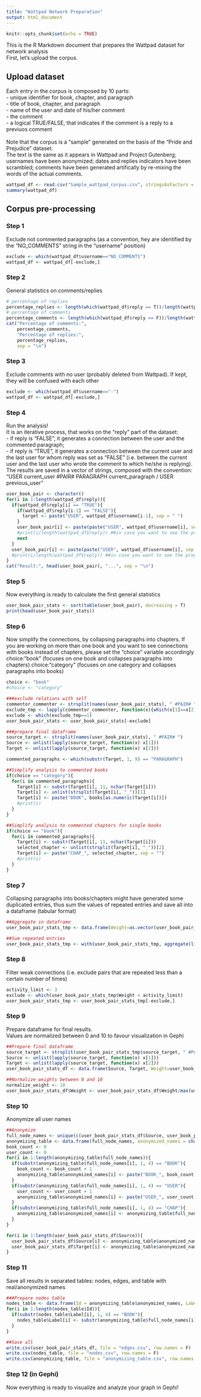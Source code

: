 ```yaml
---
title: "Wattpad Network Preparation"
output: html_document
---
```


```r
knitr::opts_chunk$set(echo = TRUE)
```

This is the R Markdown document that prepares the Wattpad dataset for network analysis<br/>
First, let's upload the corpus.

## Upload dataset

Each entry in the corpus is composed by 10 parts:<br/>
- unique identifier for book, chapter, and paragraph<br/>
- title of book, chapter, and paragraph<br/>
- name of the user and date of his/her comment<br/>
- the comment<br/>
- a logical TRUE/FALSE, that indicates if the comment is a reply to a previuos comment<br/>
<br/>
Note that the corpus is a "sample" generated on the basis of the "Pride and Prejudice" dataset.<br/>
The text is the same as it appears in Wattpad and Project Gutenberg; usernames have been anonymized; dates and replies indicators have been scrambled; comments have been generated artifically by re-mixing the words of the actual comments. 

```r
wattpad_df <- read.csv("Sample_wattpad_corpus.csv", stringsAsFactors = F)
summary(wattpad_df)
```

## Corpus pre-processing
### Step 1

Exclude not commented paragraphs (as a convention, hey are identified by the "NO_COMMENTS" string in the "username" position)

```r
exclude <- which(wattpad_df$username=="NO_COMMENTS")
wattpad_df <- wattpad_df[-exclude,]
```

### Step 2

General statistics on comments/replies

```r
# percentage of replies
percentage_replies <- length(which(wattpad_df$reply == T))/length(wattpad_df$reply)*100
# percentage of comments
percentage_comments <- length(which(wattpad_df$reply == F))/length(wattpad_df$reply)*100
cat("Percentage of comments:",
    percentage_comments,
    "Percentage of replies:",
    percentage_replies,
    sep = "\n")
```

### Step 3

Exclude comments with no user (probably deleted from Wattpad). If kept, they will be confused with each other

```r
exclude <- which(wattpad_df$username=="-")
wattpad_df <- wattpad_df[-exclude,]
```

### Step 4

Run the analysis!<br/>
It is an iterative process, that works on the "reply" part of the dataset:<br/>
- if reply is "FALSE", it generates a connection between the user and the commented paragraph;<br/>
- if reply is "TRUE", it generates a connection between the current user and the last user for whom reply was set as "FALSE" (i.e. between the current user and the last user who wrote the comment to which he/she is replying).<br/>
The results are saved in a vector of strings, composed with the convention: "USER current_user #PAIR# PARAGRAPH current_paragraph / USER previous_user"

```r
user_book_pair <- character()
for(i in 1:length(wattpad_df$reply)){
  if(wattpad_df$reply[i] == "TRUE"){
    if(wattpad_df$reply[i-1] == "FALSE"){
      target <- paste("USER", wattpad_df$username[i-1], sep = " ")
    }
    user_book_pair[i] <- paste(paste("USER", wattpad_df$username[i], sep = " "), target, sep = " #PAIR# ")
    #print(i/length(wattpad_df$reply)) ##in case you want to see the progress...
    next
  }
  user_book_pair[i] <- paste(paste("USER", wattpad_df$username[i], sep = " "), paste("PARAGRAPH ", wattpad_df$bookID[i], "_", wattpad_df$chapterID[i], "_", wattpad_df$paragraphID[i], sep = ""), sep = " #PAIR# ")
  #print(i/length(wattpad_df$reply)) ##in case you want to see the progress...
}
cat("Result:", head(user_book_pair), "...", sep = "\n")
```

### Step 5

Now everything is ready to calculate the first general statistics

```r
user_book_pair_stats <- sort(table(user_book_pair), decreasing = T)
print(head(user_book_pair_stats))
```

### Step 6

Now simplify the connections, by collapsing paragraphs into chapters.
If you are working on more than one book and you want to see connections with books instead of chapters, please set the "choice" variable accordingly
choice:"book" (focuses on one book and collapses paragraphs into chapters)
choice:"category" (focuses on one category and collapses paragraphs into books)

```r
choice <- "book"
#choice <- "category"

###exclude relations with self
commentor_commenter <- strsplit(names(user_book_pair_stats), " #PAIR# ")
exclude_tmp <- lapply(commentor_commenter, function(x){which(x[1]==x[2])})
exclude <- which(exclude_tmp==1)
user_book_pair_stats <- user_book_pair_stats[-exclude]

###prepare final dataframe
source_target <- strsplit(names(user_book_pair_stats), " #PAIR# ")
Source <- unlist(lapply(source_target, function(x) x[1]))
Target <- unlist(lapply(source_target, function(x) x[2]))

commented_paragraphs <- which(substr(Target, 1, 9) == "PARAGRAPH")

##Simplify analysis to commented books
if(choice == "category"){
  for(i in commented_paragraphs){
    Target[i] <- substr(Target[i], 11, nchar(Target[i]))
    Target[i] <- unlist(strsplit(Target[i], "_"))[1]
    Target[i] <- paste("BOOK", books[as.numeric(Target[i])])
    #print(i)
  }
}

##Simplify analysis to commented chapters for single books
if(choice == "book"){
  for(i in commented_paragraphs){
    Target[i] <- substr(Target[i], 11, nchar(Target[i]))      
    selected_chapter <- unlist(strsplit(Target[i], "_"))[2]
    Target[i] <- paste("CHAP_", selected_chapter, sep = "")
    #print(i)
  }
}

```

### Step 7

Collapsing paragraphs into books/chapters might have generated some duplicated entries, thus sum the values of repeated entries and save all into a dataframe (tabular format)

```r
##Aggregate in dataframe
user_book_pair_stats_tmp <- data.frame(Weight=as.vector(user_book_pair_stats), source_target = paste(Source, Target, sep = " #PAIR# "), stringsAsFactors = F)

##Sum repeated entries
user_book_pair_stats_tmp <- with(user_book_pair_stats_tmp, aggregate(list(Weight = Weight), list(source_target = source_target), sum))
```

### Step 8

Filter weak connections (i.e. exclude pairs that are repeated less than a certain number of times)

```r
activity_limit <- 3
exclude <- which(user_book_pair_stats_tmp$Weight < activity_limit)
user_book_pair_stats_tmp <- user_book_pair_stats_tmp[-exclude,]
```

### Step 9

Prepare dataframe for final results.<br/>
Values are normalized between 0 and 10 to favour visualization in Gephi

```r
##Prepare final dataframe
source_target <- strsplit(user_book_pair_stats_tmp$source_target, " #PAIR# ")
Source <- unlist(lapply(source_target, function(x) x[1]))
Target <- unlist(lapply(source_target, function(x) x[2]))
user_book_pair_stats_df <- data.frame(Source, Target, Weight=user_book_pair_stats_tmp$Weight, Type="directed", stringsAsFactors = F)

##Normalize weights between 0 and 10
normalize_weight <- 10
user_book_pair_stats_df$Weight <- user_book_pair_stats_df$Weight/max(user_book_pair_stats_df$Weight)*normalize_weight
```

### Step 10

Anonymize all user names

```r
##Anonymize
full_node_names <- unique(c(user_book_pair_stats_df$Source, user_book_pair_stats_df$Target))
anonymizing_table <- data.frame(full_node_names, anonymized_names = character(length(full_node_names)), stringsAsFactors = F)
book_count <- 0
user_count <- 0
for(i in 1:length(anonymizing_table$full_node_names)){
  if(substr(anonymizing_table$full_node_names[i], 1, 4) == "BOOK"){
    book_count <- book_count + 1
    anonymizing_table$anonymized_names[i] <- paste("BOOK_", book_count, sep = "")
  }
  if(substr(anonymizing_table$full_node_names[i], 1, 4) == "USER"){
    user_count <- user_count + 1
    anonymizing_table$anonymized_names[i] <- paste("USER_", user_count, sep = "")
  }
  if(substr(anonymizing_table$full_node_names[i], 1, 4) == "CHAP"){
    anonymizing_table$anonymized_names[i] <- anonymizing_table$full_node_names[i]
  }
}

for(i in 1:length(user_book_pair_stats_df$Source)){
  user_book_pair_stats_df$Source[i] <- anonymizing_table$anonymized_names[which(anonymizing_table$full_node_names == user_book_pair_stats_df$Source[i])]
  user_book_pair_stats_df$Target[i] <- anonymizing_table$anonymized_names[which(anonymizing_table$full_node_names == user_book_pair_stats_df$Target[i])]
}

```

### Step 11

Save all results in separated tables: nodes, edges, and table with real/anonymized names

```r
###Prepare nodes table
nodes_table <- data.frame(Id = anonymizing_table$anonymized_names, Label = anonymizing_table$anonymized_names, group = substr(anonymizing_table$anonymized_names, 1, 1), stringsAsFactors = F)
for(i in 1:length(nodes_table$Id)){
  if(substr(nodes_table$Label[i], 1, 4) == "BOOK"){
    nodes_table$Label[i] <- substr(anonymizing_table$full_node_names[i], 6, nchar(anonymizing_table$full_node_names[i]))
  }
}

##Save all
write.csv(user_book_pair_stats_df, file = "edges.csv", row.names = F)
write.csv(nodes_table, file = "nodes.csv", row.names = F)
write.csv(anonymizing_table, file = "anonymizing_table.csv", row.names = F)
```

### Step 12 (in Gephi)

Now everything is ready to visualize and analyze your graph in Gephi!